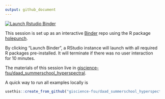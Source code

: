 ```yaml
---
output: github_document
---
```


<!-- badges: start -->
[![Launch Rstudio Binder](http://mybinder.org/badge_logo.svg)](https://mybinder.org/v2/gh/giscience-fsu/daad_summerschool/master?urlpath=rstudio)
<!-- badges: end -->

This session is set up as an interactive [Binder](https://mybinder.org/) repo using the R package [holepunch](https://karthik.github.io/holepunch/).

By clicking "Launch Binder", a RStudio instance will launch with all required R packages pre-installed.
It will terminate if there was no user interaction for 10 minutes.

The materials of this session live in [giscience-fsu/daad_summerschool_hyperspectral](https://github.com/giscience-fsu/daad_summerschool_hyperspectral).

A quick way to run all examples locally is

```r
usethis::create_from_github("giscience-fsu/daad_summerschool_hyperspectral")
```
